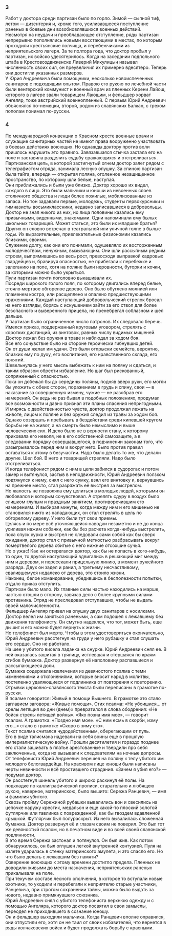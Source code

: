 ### 3 {-}

Работ у доктора среди партизан было по горло. Зимой — сыпной тиф, летом — дизентерия и, кроме того, усиливавшееся поступление раненых в боевые дни возобновлявшихся военных действий.<br/> Несмотря на неудачи и преобладающее отступление, ряды партизан непрерывно пополнялись новыми восстающими в местах, по которым проходили крестьянские полчища, и перебежчиками из неприятельского лагеря. За те полтора года, что доктор пробыл у партизан, их войско удесятерилось. Когда на заседании подпольного штаба в Крестовоздвиженске Ливерий Микулицын называл численность своих сил, он преувеличил их примерно вдесятеро. Теперь они достигли указанных размеров.<br/> У Юрия Андреевича были помощники, несколько новоиспеченных санитаров с подходящим опытом. Правою его рукою по лечебной части были венгерский коммунист и военный врач из пленных Керени Лайош, которого в лагере звали товарищем Лающим, и фельдшер хорват Ангеляр, тоже австрийский военнопленный. С первым Юрий Андреевич объяснялся по-немецки, второй, родом из славянских Балкан, с грехом пополам понимал по-русски.

### 4 {-}

По международной конвенции о Красном кресте военные врачи и служащие санитарных частей не имеют права вооруженно участвовать в боевых действиях воюющих. Но однажды доктору против воли пришлось нарушить это правило. Завязавшаяся стычка застала его на поле и заставила разделить судьбу сражающихся и отстреливаться.<br/> Партизанская цепь, в которой застигнутый огнем доктор залег рядом с телеграфистом отряда, занимала лесную опушку. За спиною партизан была тайга, впереди — открытая поляна, оголенное незащищенное пространство, по которому шли белые, наступая.<br/> Они приближались и были уже близко. Доктор хорошо их видел, каждого в лицо. Это были мальчики и юноши из невоенных слоев столичного общества и люди более пожилые, мобилизованные из запаса. Но тон задавали первые, молодежь, студенты первокурсники и гимназисты восьмиклассники, недавно записавшиеся в добровольцы.<br/> Доктор не знал никого из них, но лица половины казались ему привычными, виденными, знакомыми. Одни напоминали ему былых школьных товарищей. Может статься, это были их младшие братья?<br/> Других он словно встречал в театральной или уличной толпе в былые годы. Их выразительные, привлекательные физиономии казались близкими, своими.<br/> Служение долгу, как они его понимали, одушевляло их восторженным молодечеством, ненужным, вызывающим. Они шли рассыпным редким строем, выпрямившись во весь рост, превосходя выправкой кадровых гвардейцев и, бравируя опасностью, не прибегали к перебежке и залеганию на поле, хотя на поляне были неровности, бугорки и кочки, за которыми можно было укрыться.<br/> Пули партизан почти поголовно выкашивали их.<br/> Посреди широкого голого поля, по которому двигались вперед белые, стояло мертвое обгорелое дерево. Оно было обуглено молнией или пламенем костра, или расщеплено и опалено предшествующими сражениями. Каждый наступающий добровольческий стрелок бросал на него взгляды, борясь с искушением зайти за его ствол для более безопасного и выверенного прицела, но пренебрегал соблазном и шел дальше.<br/> У партизан было ограниченное число патронов. Их следовало беречь. Имелся приказ, поддержанный круговым уговором, стрелять с коротких дистанций, из винтовок, равных числу видимых мишеней.<br/> Доктор лежал без оружия в траве и наблюдал за ходом боя.<br/> Все его сочувствие было на стороне героически гибнувших детей.<br/> Он от души желал им удачи. Это были отпрыски семейств, вероятно, близких ему по духу, его воспитания, его нравственного склада, его понятий.<br/> Шевельнулась у него мысль выбежать к ним на поляну и сдаться, и таким образом обрести избавление. Но шаг был рискованный, сопряженный с опасностью.<br/> Пока он добежал бы до середины поляны, подняв вверх руки, его могли бы уложить с обеих сторон, поражением в грудь и спину, свои — в наказание за совершенную измену, чужие — не разобрав его намерений. Он ведь не раз бывал в подобных положениях, продумал все возможности и давно признал эти планы спасения непригодными. И мирясь с двойственностью чувств, доктор продолжал лежать на животе, лицом к поляне и без оружия следил из травы за ходом боя.<br/> Однако созерцать и пребывать в бездействии среди кипевшей кругом борьбы не на живот, а на смерть было немыслимо и выше человеческих сил. И дело было не в верности стану, к которому приковала его неволя, не в его собственной самозащите, а в следовании порядку совершавшегося, в подчинении законам того, что разыгрывалось перед ним и вокруг него. Было против правил оставаться к этому в безучастии. Надо было делать то же, что делали другие. Шел бой. В него и товарищей стреляли. Надо было отстреливаться.<br/> И когда телефонист рядом с ним в цепи забился в судорогах и потом замер и вытянулся, застыв в неподвижности, Юрий Андреевич ползком подтянулся к нему, снял с него сумку, взял его винтовку и, вернувшись на прежнее место, стал разряжать её выстрел за выстрелом.<br/> Но жалость не позволяла ему целиться в молодых людей, которыми он любовался и которым сочувствовал. А стрелять сдуру в воздух было слишком глупым и праздным занятием, противоречившим его намерениям. И выбирая минуты, когда между ним и его мишенью не становился никто из нападающих, он стал стрелять в цель по обгорелому дереву. У него были тут свои приемы.<br/> Целясь и по мере всё уточняющейся наводки незаметно и не до конца усиливая нажим собачки, как бы без расчета когда-нибудь выстрелить, пока спуск курка и выстрел не следовали сами собой как бы сверх ожидания, доктор стал с привычной меткостью разбрасывать вокруг помертвелого дерева сбитые с него нижние отсохшие сучья.<br/> Но о ужас! Как ни остерегался доктор, как бы не попасть в кого-нибудь, то один, то другой наступающий вдвигались в решающий миг между ним и деревом, и пересекали прицельную линию, в момент ружейного разряда. Двух он задел и ранил, а третьему несчастливому, свалившемуся недалеко от дерева, это стоило жизни.<br/> Наконец, белое командование, убедившись в бесполезности попытки, отдало приказ отступить.<br/> Партизан было мало. Их главные силы частью находились на марше, частью отошли в сторону, завязав дело с более крупными силами противника. Отряд не преследовал отступавших, чтобы не выдать своей малочисленности.<br/> Фельдшер Ангеляр привел на опушку двух санитаров с носилками. Доктор велел им заняться ранеными, а сам подошел к лежавшему без движения телефонисту. Он смутно надеялся, что тот, может быть, еще дышит и его можно будет вернуть к жизни.<br/> Но телефонист был мертв. Чтобы в этом удостовериться окончательно, Юрий Андреевич расстегнул на груди у него рубашку и стал слушать его сердце. Оно не работало.<br/> На шее у убитого висела ладанка на снурке. Юрий Андреевич снял ее. В ней оказалась зашитая в тряпицу, истлевшая и стершаяся по краям сгибов бумажка. Доктор развернул её наполовину распавшиеся и рассыпающиеся доли.<br/> Бумажка содержала извлечения из девяностого псалма с теми изменениями и отклонениями, которые вносит народ в молитвы, постепенно удаляющиеся от подлинника от повторения к повторению. Отрывки церковно-славянского текста были переписаны в грамотке по-русски.<br/> В псалме говорится: Живый в помощи Вышнего. В грамотке это стало заглавием заговора: «Живые помощи». Стих псалма: «Не убоишися… от срелы летящия во дни (днем)» превратился в слова ободрения: «Не бойся стрелы летящей войны». «Яко позна имя мое», — говорит псалом. А грамотка: «Поздно имя мое». «С ним есмь в скорби, изму его…» стало в грамотке «Скоро в зиму его».<br/> Текст псалма считался чудодейственным, оберегающим от пуль.<br/> Его в виде талисмана надевали на себя воины еще в прошлую империалистическую войну. Прошли десятилетия и гораздо позднее его стали зашивать в платье арестованные и твердили про себя заключенные, когда их вызывали к следователям на ночные допросы.<br/> От телефониста Юрий Андреевич перешел на поляну к телу убитого им молодого белогвардейца. На красивом лице юноши были написаны черты невинности и всё простившего страдания. «Зачем я убил его?» — подумал доктор.<br/> Он расстегнул шинель убитого и широко раскинул её полы. На подкладке по каллиграфической прописи, старательно и любящею рукою, наверное, материнскою, было вышито: Сережа Ранцевич, — имя и фамилия убитого.<br/> Сквозь пройму Сережиной рубашки вывалились вон и свесились на цепочке наружу крестик, медальон и еще какой-то плоский золотой футлярчик или тавлинка с поврежденной, как бы гвоздем вдавленной крышкой. Футлярчик был полураскрыт. Из него вывалилась сложенная бумажка. Доктор развернул её и глазам своим не поверил. Это был тот же девяностый псалом, но в печатном виде и во всей своей славянской подлинности.<br/> В это время Сережа застонал и потянулся. Он был жив. Как потом обнаружилось, он был оглушен легкой внутренней контузией. Пуля на излете ударилась в стенку материнского амулета, и это спасло его. Но что было делать с лежавшим без памяти?<br/> Озверение воюющих к этому времени достигло предела. Пленных не доводили живыми до места назначения, неприятельских раненых прикалывали на поле.<br/> При текучем составе лесного ополчения, в которое то вступали новые охотники, то уходили и перебегали к неприятелю старые участники, Ранцевича, при строгом сохранении тайны, можно было выдать за нового, недавно примкнувшего союзника.<br/> Юрий Андреевич снял с убитого телефониста верхнюю одежду и с помощью Ангеляра, которого доктор посвятил в свои замыслы, переодел не приходившего в сознание юношу.<br/> Он и фельдшер выходили мальчика. Когда Ранцевич вполне оправился, они отпустили его, хотя он не таил от своих избавителей, что вернется в ряды колчаковских войск и будет продолжать борьбу с красными.

